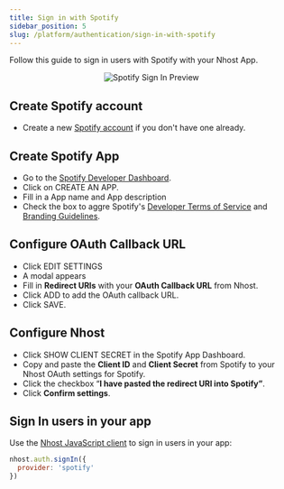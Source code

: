 ```yaml
---
title: Sign in with Spotify
sidebar_position: 5
slug: /platform/authentication/sign-in-with-spotify
---
```


Follow this guide to sign in users with Spotify with your Nhost App.

<p align="center">
  <img
    alt="Spotify Sign In Preview"
    src="/img/social-providers/spotify-preview.svg"
    width={480}
    height={267}
  />
</p>

## Create Spotify account

- Create a new [Spotify account](https://www.spotify.com/) if you don't have one already.

## Create Spotify App

- Go to the [Spotify Developer Dashboard](https://developer.spotify.com/dashboard/).
- Click on CREATE AN APP.
- Fill in a App name and App description
- Check the box to aggre Spotify's [Developer Terms of Service](https://developer.spotify.com/terms) and [Branding Guidelines](https://developer.spotify.com/branding-guidelines).

## Configure OAuth Callback URL

- Click EDIT SETTINGS
- A modal appears
- Fill in **Redirect URIs** with your **OAuth Callback URL** from Nhost.
- Click ADD to add the OAuth callback URL.
- Click SAVE.

## Configure Nhost

- Click SHOW CLIENT SECRET in the Spotify App Dashboard.
- Copy and paste the **Client ID** and **Client Secret** from Spotify to your Nhost OAuth settings for Spotify.
- Click the checkbox “**I have pasted the redirect URI into Spotify”**.
- Click **Confirm settings**.

## Sign In users in your app

Use the [Nhost JavaScript client](/reference/javascript) to sign in users in your app:

```js
nhost.auth.signIn({
  provider: 'spotify'
})
```
